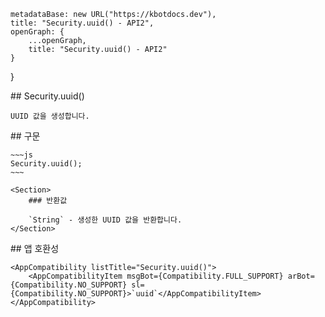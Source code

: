 
    metadataBase: new URL("https://kbotdocs.dev"),
    title: "Security.uuid() - API2",
    openGraph: {
        ...openGraph,
        title: "Security.uuid() - API2"
    }
}

<Section>
    ## Security.uuid()

    UUID 값을 생성합니다.
</Section>
<Section>
    ## 구문

    ~~~js
    Security.uuid();
    ~~~

    <Section>
        ### 반환값

        `String` - 생성한 UUID 값을 반환합니다.
    </Section>
</Section>
<Section>
    ## 앱 호환성

    <AppCompatibility listTitle="Security.uuid()">
        <AppCompatibilityItem msgBot={Compatibility.FULL_SUPPORT} arBot={Compatibility.NO_SUPPORT} sl={Compatibility.NO_SUPPORT}>`uuid`</AppCompatibilityItem>
    </AppCompatibility>
</Section>